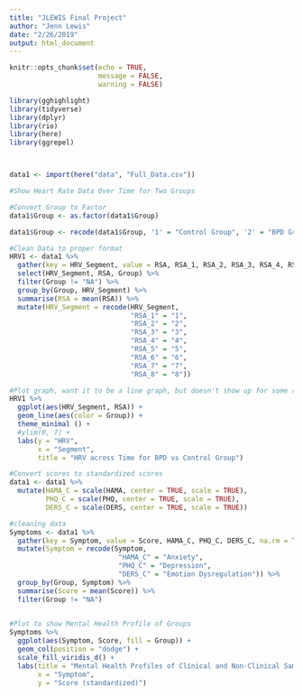 ```yaml
---
title: "JLEWIS Final Project"
author: "Jenn Lewis"
date: "2/26/2019"
output: html_document
---
```


```r
knitr::opts_chunk$set(echo = TRUE,
                      message = FALSE,
                      warning = FALSE)

library(gghighlight)
library(tidyverse)
library(dplyr)
library(rio)
library(here)
library(ggrepel)



data1 <- import(here("data", "Full_Data.csv")) 

```



```r
#Show Heart Rate Data Over Time for Two Groups

#Convert Group to Factor
data1$Group <- as.factor(data1$Group)

data1$Group <- recode(data1$Group, '1' = "Control Group", '2' = "BPD Group")

#Clean Data to proper format
HRV1 <- data1 %>%
  gather(key = HRV_Segment, value = RSA, RSA_1, RSA_2, RSA_3, RSA_4, RSA_5, RSA_6, RSA_7, RSA_8, na.rm =TRUE) %>%
  select(HRV_Segment, RSA, Group) %>%
  filter(Group != "NA") %>%
  group_by(Group, HRV_Segment) %>%
  summarise(RSA = mean(RSA)) %>%
  mutate(HRV_Segment = recode(HRV_Segment,
                              "RSA_1" = "1",
                              "RSA_2" = "2",
                              "RSA_3" = "3",
                              "RSA_4" = "4",
                              "RSA_5" = "5",
                              "RSA_6" = "6",
                              "RSA_7" = "7",
                              "RSA_8" = "8"))

#Plot graph, want it to be a line graph, but doesn't show up for some reason - points show up when I use geom_point but don't know why it isn't working with geom_line
HRV1 %>%
  ggplot(aes(HRV_Segment, RSA)) +
  geom_line(aes(color = Group)) +
  theme_minimal () +
  #ylim(0, 7) +
  labs(y = "HRV",
       x = "Segment",
       title = "HRV across Time for BPD vs Control Group")

```


```r
#Convert scores to standardized scores
data1 <- data1 %>%
  mutate(HAMA_C = scale(HAMA, center = TRUE, scale = TRUE),
         PHQ_C = scale(PHQ, center = TRUE, scale = TRUE),
         DERS_C = scale(DERS, center = TRUE, scale = TRUE))

#cleaning data
Symptoms <- data1 %>%
  gather(key = Symptom, value = Score, HAMA_C, PHQ_C, DERS_C, na.rm = TRUE) %>%
  mutate(Symptom = recode(Symptom, 
                           "HAMA_C" = "Anxiety",
                           "PHQ_C" = "Depression",
                           "DERS_C" = "Emotion Dysregulation")) %>%
  group_by(Group, Symptom) %>%
  summarise(Score = mean(Score)) %>%
  filter(Group != "NA")
  

#Plot to show Mental Health Profile of Groups
Symptoms %>%
  ggplot(aes(Symptom, Score, fill = Group)) +
  geom_col(position = "dodge") +
  scale_fill_viridis_d() +
  labs(title = "Mental Health Profiles of Clinical and Non-Clinical Samples",
       x = "Symptom",
       y = "Score (standardized)")

```

```r




```
